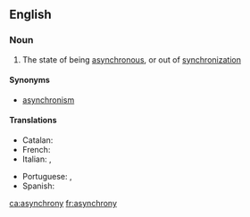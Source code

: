 ==English==

===Noun===
{{wikipedia}}
{{en-noun|~|asynchronies}}

# The state of being [[asynchronous]], or out of [[synchronization]]

====Synonyms====
* [[asynchronism]]

====Translations====
{{trans-top|asynchrony}}
* Catalan: {{t|ca|asincronisme}}
* French: {{t+|fr|asynchronisme|m}}
* Italian: {{t|it|asincronia|f}}, {{t|it|asincronismo|m}}
{{trans-mid}}
* Portuguese: {{t+|pt|assincronia|f}}, {{t|pt|assincronismo|m}}
* Spanish: {{t|es|asincronismo}}
{{trans-bottom}}

[[ca:asynchrony]]
[[fr:asynchrony]]